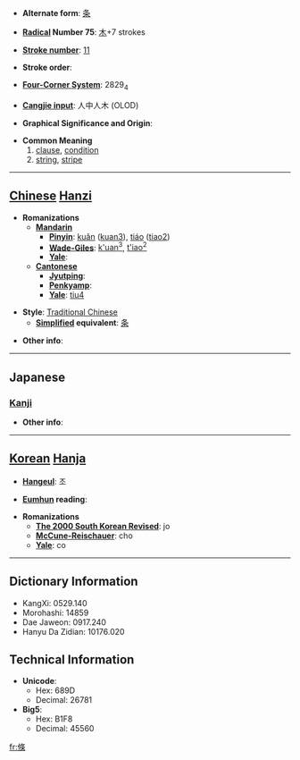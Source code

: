 * '''Alternate form''': [[条]]

* '''[[Wiktionary:Chinese radical index| Radical]] Number 75''': [[Wiktionary:Chinese radical index 木|木]]+7 strokes

* '''[[Wiktionary:Chinese total strokes index|Stroke number]]''': [[Wiktionary:Chinese total strokes index 11|11]]

* '''Stroke order''': 

* '''[[Wiktionary:Chinese four corner index|Four-Corner System]]''': 2829<sub>4</sub>

* '''[[Wiktionary:Chinese Cangjie index|Cangjie input]]''': 人中人木 (OLOD)

* '''Graphical Significance and Origin''': 

* '''Common Meaning'''
*# [[clause]], [[condition]]
*# [[string]], [[stripe]]


----

== [[Chinese]] [[Hanzi]] ==

* '''Romanizations'''
** '''[[Mandarin]]'''
*** '''[[Pinyin]]''': [[kuǎn]] ([[kuan3]]), [[tiáo]] ([[tiao2]])
*** '''[[Wade-Giles]]''': [[k'uan3|k'uan<sup>3</sup>]], [[t'iao2|t'iao<sup>2</sup>]]
*** '''[[Yale]]''': 
** '''[[Cantonese]]'''
*** '''[[Jyutping]]''':
*** '''[[Penkyamp]]''': 
*** '''[[Yale]]''': [[tiu4]]

* '''Style''': [[Traditional Chinese]] 
** '''[[Simplified Chinese|Simplified]] equivalent''': [[条]]

* '''Other info''': 

----

==Japanese==
===[[Kanji]]===
{{kanji|on readings=[[じょう]] (jō), [[ちょう]] (chō), [[でき]] (deki)
|kun readings=[[えだ]] (eda), [[すじ]] (suji)
}}

* '''Other info''':  

----

== [[Korean]] [[Hanja]] ==

* '''[[Hangeul]]''': 조

* '''[[Eumhun]] reading''': 

* '''Romanizations'''
** '''[[The 2000 South Korean Revised Romanization|The 2000 South Korean Revised]]''': jo
** '''[[McCune-Reischauer]]''': cho
** '''[[Yale]]''': co

----

== Dictionary Information ==

* KangXi: 0529.140
* Morohashi: 14859
* Dae Jaweon: 0917.240
* Hanyu Da Zidian: 10176.020

== Technical Information ==

* '''Unicode''':
** Hex: 689D
** Decimal: 26781
* '''Big5''':
** Hex: B1F8
** Decimal: 45560

[[fr:條]]